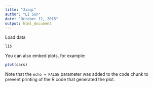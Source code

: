 ```yaml
---
title: "Jiaqi"
author: "Li Sun"
date: "October 12, 2015"
output: html_document
---
```



Load data
```r
lib


```

You can also embed plots, for example:

```r
plot(cars)
```

Note that the `echo = FALSE` parameter was added to the code chunk to prevent printing of the R code that generated the plot.
